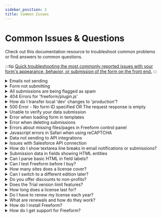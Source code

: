 ```yaml
---
sidebar_position: 2
title: Common Issues
---
```




# Common Issues & Questions

Check out this documentation resource to troubleshoot common problems or find answers to common questions.

:::tip
[Quick troubleshooting the most commonly reported issues with your form's appearance, behavior, or submission of the form on the front end.](./testing/troubleshooting-form-issues.mdx)
:::

<div class="common-issues">

<details>
  <summary>Emails not sending</summary>

  How come email notifications are not sending out when a form is submitted?

  <AnswerCard>
    The most common issue users run into is email notifications not sending out properly. Most commonly, this is due to a syntax error in their notification template, or an email server configuration issue. Here's a checklist to go through and see if any of them might be at play:
    <AnswerChecklist
      items={[
        {
          text: 'Are you 100% certain the email notification is not in a spam folder?',
        },
        {
          text: 'Is the email address correct?',
        },
        {
          text: (
            <span>
              Is the form successfully being submitted? You can verify this by checking for submissions in the Freeform control panel. If you have the <b>Store Submitted Data</b> setting disabled for the form, consider enabling it temporarily to confirm this.
            </span>
          ),
        },
        {
          text: (
            <span>
              Have you checked the Freeform <a href="../../configuration/settings#error-log">Error Log</a> page (<i>Freeform</i> → <i>Settings</i> → <i>Error Log</i>)? The Freeform error log is physically located in the same place as the Craft logs (<code>/storage/logs/freeform.log</code>). If there are no logged errors, the Error Log page will not show any errors, and you will likely not see the Freeform error log file.
            </span>
          ),
        },
        {
          text: (
            <span>
              Are you using <b>SMTP</b> or a service that uses SMTP (like <i>Sendgrid</i>, etc)? If so, please make sure that the email address you have configured in the <b>From Email</b> setting for the email notification exactly matches what you have set in the Craft <b>Email Settings</b> area. If you wish to use the submitters email address as the "From" email, use the <b>Reply-to Email</b> setting instead.
            </span>
          ),
        },
        {
          text: (
            <span>
              Have you assigned an email notification template to the <i>Email</i> field, <i>User Select</i> field, or admin <i>Notify</i> area inside the form builder for the given form? For all types of email notifications, they are assigned to fields or the form itself inside the Property Editor column (right side) in the form builder.
            </span>
          ),
        },
        {
          text: (
            <span>
              If using the <a href="../../templates/queries/form/#dynamicnotification">dynamicNotification parameter</a> at template level, be sure to have the proper syntax and the proper email notification template name (with <code>.html</code> file extension if using HTML file).
            </span>
          ),
        },
        {
          text: (
            <span>
              Verify that your email notification template is using the correct syntax. Using incorrect syntax will result in a silent error and failure of the email notification sending. For all inputs such as <b>Subject</b> and <b>From Name</b>, as well as the <b>Email Body</b> area, the syntax is as follows:
              <ul className="list-disc list-inside ml-4 mt-2">
                <li>
                  All custom Freeform fields are <code>{`{{ fieldName }}`}</code>
                  <ul className="list-disc list-inside ml-4">
                    <li>E.g. <code>{`{{ firstName }}`}</code>, <code>{`{{ email }}`}</code></li>
                    <li>Do not prefix the properties with <code>form.</code>, as that refers to info about the form itself (see below)...</li>
                  </ul>
                </li>
                <li>
                  Anything related to <b>info</b> about the form itself is as follows:
                  <ul className="list-disc list-inside ml-4">
                    <li><code>{`{{ form.name }}`}</code> - the Name of the form</li>
                    <li><code>{`{{ form.handle }}`}</code> - the Handle for the form</li>
                    <li><code>{`{{ form.id }}`}</code> - the ID of the form</li>
                  </ul>
                </li>
              </ul>
            </span>
          ),
        },
        {
          text: (
            <span>
              Verify that the fields you're manually calling (if applicable) actually exist for the form and contain data. For example, if you include a field such as <code>{`{{ fullName }}`}</code> in the <b>From Name</b> input field, but your form uses something like <code>{`{{ firstName }}`}</code> and <code>{`{{ lastName }}`}</code> instead, it will result in a silent error and failure of the email notification sending.
            </span>
          ),
        },
        {
          text: (
            <span>
              If using HTML files for your email notification templates, <a href="../../configuration/settings/#email-templates">verify that your Directory Path setting is correct</a>. This can be a common issue if you're switching between dev/staging/production environments.
            </span>
          ),
        },
        {
          text: (
            <span>
              Have you tried testing this inside the demo templates that come included with Freeform? This will at least help narrow things down to possibly an error in your template code if applicable.
            </span>
          ),
        },
        {
          text: (
            <span>
              Are you sending <b>to</b> and <b>from</b> the same email address or email address domain? For example, sending FROM <i>bob@my-precio.us</i> TO <i>bob@my-precio.us</i>, OR FROM <i>bob@my-precio.us</i> TO <i>larry@my-precio.us</i>. Sometimes the email server has very aggressive spam protection and knows that the email is not actually coming from that email address, and blocks the email altogether.
            </span>
          ),
        },
        {
          text: (
            <span>
              Can you send email with Craft's Email Testing feature? Freeform uses Craft's Email service, so if that doesn't work, then Freeform won't either. To check this, in the Control Panel go to <b>Settings</b> → <b>Email</b>, then scroll down to the bottom of the page and click the <i>Test</i> button. You can read more about <a href="https://craftcms.com/knowledge-base/troubleshooting-email-errors">troubleshooting email errors on Craft's documentation page</a>.
            </span>
          ),
        },
        {
          text: (
            <span>
              To be extra thorough, you can also try sending notifications with Craft's simple <a href="https://github.com/craftcms/contact-form">Contact Form</a> plugin.
            </span>
          ),
        },
        {
          text: (
            <span>
              Are you getting redirected correctly after form submission? Be sure that you don't have any routes or .htaccess rewrites that conflict with the form submission.
            </span>
          ),
        },
      ]}
    />
  </AnswerCard>
</details>
<details>
  <summary>Form not submitting</summary>

  When I submit my form, it errors unexpectedly or doesn't do anything.

  <AnswerCard>
    A common issue customers run into is their forms not submitting
    successfully. There's a variety of reasons this might be. Here's a checklist
    to go through and see if any of them might be at play:
    <AnswerChecklist
      items={[
        {
          text: (
            <span>
              Are you sure the form is not being successfully submitted? You can verify this by checking for submissions in the Freeform control panel. If you have the <b>Store Submitted Data</b> setting disabled for the form, consider enabling it temporarily to confirm this.
            </span>
          ),
        },
        {
          text: (
            <span>
              Have you checked the Freeform <a href="../../configuration/settings/#error-log">Error Log</a> page (<i>Freeform</i> → <i>Settings</i> → <i>Error Log</i>)? The Freeform error log is physically located in the same place as the Craft logs (<code>/storage/logs/freeform.log</code>). If there are no logged errors, the Error Log page will not show any errors, and you will likely not see the Freeform error log file.
            </span>
          ),
        },
        {
          text: (
            <span>
              Have you tried testing this inside the demo templates that come included with Freeform? This will at least help narrow things down to possibly an error in your template code if applicable. If your form doesn't work inside the demo templates, try creating an additional form that is simple (e.g. Name, Email, and Message fields), and try submitting again.
            </span>
          ),
        },
        {
          text: (
            <span>
              Do you have caching on your template and/or site? Heavy caching will prevent the Craft CSRF token and Freeform hash from reloading and stop the form from working. If you need to cache your page/site, you'll need to find a way to manually refresh these for each page load.
            </span>
          ),
        },
        {
          text: (
            <span>
              Do you have a rewrite rule for trailing slashes to be removed for <i>.htaccess</i> or <i>Nginx</i>? Try temporarily removing or disabling that and see if it resolves the issue. If using Nginx, you may want to <a href="https://craftcms.stackexchange.com/a/23872/4496">check out this article</a>.
            </span>
          ),
        },
        {
          text: (
            <span>
              Do you have Javascript enabled for your browser? If you don't, and you're using Freeform's built-in <a href="../../forms/spam-protection/#freeform-javascript-test">Javascript Test</a> feature, it won't submit the form successfully.
            </span>
          ),
        },
        {
          text: (
            <span>
              Is the form part of an entry and/or page that is generated by a <b>disabled</b> Craft entry (URL includes token like <code>?token=ay2ZFhCPSSvNLLjWxV1QnxO823JjHB-z</code>)? Freeform forms will be blocked from working on pages that are disabled this way.
            </span>
          ),
        },
        {
          text: (
            <span>
              Have a look at the <b>Blocked Spam</b> count for your form in the <i>CP</i> → <i>Freeform</i> → **Forms** list. If the count is increasing each time you attempt to submit the form, Freeform's <a href="../../forms/spam-protection/">Spam Protection</a> feature is blocking your submissions.
            </span>
          ),
        },
        {
          text: (
            <span>
              Try disabling the <a href="../../forms/spam-protection/">Spam Honeypot</a> feature ( <i>CP</i> → <i>Freeform</i> → <i>Settings</i> → <i>Spam Settings</i> and set <b>Spam Protection</b> setting to disabled) and test again.
            </span>
          ),
        },
        {
          text: (
            <span>
              Are you getting redirected correctly after form submission? Be sure that you don't have any routes or .htaccess rewrites that conflict with the form submission.
            </span>
          ),
        },
        {
          text: (
            <span>
              To be extra thorough, you can also try submitting Craft's simple <a href="https://github.com/craftcms/contact-form">Contact Form</a> plugin.
            </span>
          ),
        },
      ]}
    />
  </AnswerCard>
</details>
<details>
  <summary>All submissions are being flagged as spam</summary>

  All of my submissions are being flagged or blocked as spam.

  <AnswerCard>
    If all of your form submissions are being blocked as spam or appearing in your Freeform control panel [Spam Folder](../forms/spam-protection.mdx#spam-folder), try going through the following checklist:

    <AnswerChecklist items={[{
        text: (
          <span>
            Have you tried testing this inside the demo templates that come included with Freeform? This will at least help narrow things down to possibly an error in your template code if applicable. If your form doesn't work inside the demo templates, try creating an additional form that is simple (e.g. Name, Email, and Message fields), and try submitting again.
          </span>
        )
      },
      {
        text: (
          <span>
            Do you have caching on your template and/or site? Heavy caching will prevent the Craft CSRF token and Freeform hash from reloading and stop the form from working. If you need to cache your page/site, you'll need to find a way to manually refresh these for each page load.
          </span>
        )
      },
      {
        text: (
          <span>
            Do you have a rewrite rule for trailing slashes to be removed for <i>.htaccess</i> or <i>Nginx</i>? Try temporarily removing or disabling that and see if it resolves the issue. If using Nginx, you may want to <a href="https://craftcms.stackexchange.com/a/23872/4496">check out this article</a>.
          </span>
        )
      }]} />
  </AnswerCard>
</details>
<details>
  <summary>404 Errors for 'freeform/plugin.js'</summary>

  Some fields and other JS in my form are not working correctly. I'm also seeing this error in the browser console: `freeform/plugin.js net::ERR_ABORTED 404 (Not Found)`.

  <details>
    <summary>Freeform 5.3+</summary>
      <AnswerCard>
        It's possible this could be a caching issue. First try clearing your Craft cache and see if that helps.

        :::info
        If you're using Freeform 5.3+, this issue is very unlikely to occur. The _Freeform Script Insert Type_ setting was improved and no longer offers the **Static URLs** option, which was likely to cause this issue in some environments.
        :::
    </AnswerCard>
  </details>
  <details>
    <summary>Freeform 5.0.x to 5.2.x</summary>
    <AnswerCard>
      It's possible this could be a caching issue. First try clearing your Craft cache and see if that helps.

      If the JS in your form is not working and you're seeing an error like `freeform/plugin.js net::ERR_ABORTED 404 (Not Found)` in the browser console, it's almost certainly due to your site having server rules you have applied to JS and CSS files to see if they are actual files. The default for Freeform is to load its scripts as **Static URLs**, which becomes a problem in this case. To resolve this issue, you can switch the _Freeform Script Insert Type_ setting (_Craft CP → Freeform → Settings → Form Behavior_) to **As Files** instead.

      - **As Static URLs**<Badge type="recommended" text="Recommended" /> offers built-in browser caching and a static endpoint that delivers the latest Freeform scripts, but are not physical files and therefore cannot have server rules applied.
      - **As Files** (recommended if having issues with _Static URLs_) are actual physical files generated inside of the `cpresources` folder by Craft's asset manager with no caching.
      - **Inline** will add the scripts as inline scripts and may be useful as a workaround if the other 2 options are not working. This doesn't allow for caching, and pollutes the source code.

      :::info
      If you're experiencing this issue only in one environment (like production), it's perfectly safe to just set all environments to use **As Files** without issue.
      :::

      <Photo
        img={require('@site/static/img/craft/freeform/v5/guides/common-issues_plugin-js-400.png')}
        alt="404 Errors for freeform/plugin.js"
      />
    </AnswerCard>
  </details>
</details>
<details>
  <summary>How do I transfer local 'dev' changes to 'production'?</summary>

  I have a made a number of updates and changes to my Freeform setup on my local dev environment. I'd like to move that over to the staging/production environments. Is this possible?

  <AnswerCard>
    The best way to go about this is using Freeform 5's new [Import / Export](../forms/import-export.mdx) feature. It allows you to granularly import and export partial or entire Freeform setups from one site or environment to another. This could be used for performing site updates across environments and syncing changes in Freeform, or as a boilerplate for new sites.
    
    <details>
      <summary>Further reading...</summary>
      
      If you're wondering if you can manually carry over changes/additions in the database to forms, fields, submissions, etc from one environment to another, this is not currently possible. The issue is that Freeform submissions are technically Craft elements and therefore, things are intertwined within the Craft `elements` and `elements_sites` database tables. Freeform forms are stored as JSON in the `freeform_forms` and various other `freeform_forms_*` database tables, but the fields within are also attached to the `freeform_submissions_*` database tables, complicating it further.
      
      Additionally, if form data and layouts were stored inside Craft's _project config_, it would mean that forms could not be created and edited on sites that use the `allowAdminChanges` setting in Craft. This might work for some customers, but definitely not everyone. This is why we built the new [Import / Export](../forms/import-export.mdx) feature as mentioned above.
    </details>
  </AnswerCard>
</details>
<details>
  <summary>500 Error - No form ID specified OR The request response is empty</summary>

  When trying to save my form in the form builder, I get a `No form ID specified` OR `The request response is empty` error.

  <AnswerCard>
    If you're seeing either of these errors or something similar when trying to save your form in the CP form builder or submit the form in front end template, it's very likely related to your site having a rewrite rule for trailing slashes to be added or removed for _.htaccess_ or _Nginx_. Try temporarily removing or disabling that and see if it resolves the issue. If using Nginx, you may want to [check out this article](https://craftcms.stackexchange.com/a/23872/4496).

    The easiest way around this might be to just try excluding the `admin` directory from the rewrite:

    ##### _.htaccess_

    ```nginx {5-6}
    # Append a trailing slash
    RewriteCond %{REQUEST_FILENAME} !-f
    RewriteCond %{REQUEST_FILENAME} !-d
    RewriteCond %{REQUEST_URI} !/$
    # Exclude Admin directory
    RewriteCond %{REQUEST_URI} !^/admin/
    RewriteRule . %{REQUEST_URI}/ [R=301,L]
    ```

    ##### _Nginx_

    ```nginx
    # Redirect URLs with trailing slash, exclude Admin directory
    rewrite ^/(?!admin)(.*)/$ /$1 permanent;
    ```

    Also be sure that you don't have any agressive security settings enabled on your server such as **ModSecurity** / **SQL injection detection**.
  </AnswerCard>
</details>
<details>
  <summary>Unable to verify your data submission</summary>

  When submitting my forms, I am getting an `Unable to verify your data submission` error.

  <AnswerCard>
    This is almost always because Craft's CSRF token is invalid or expired. The most common causes of this are:

    - **Form/template/website is cached** - if using cache, please see the [Caching Forms](../guides/templating/caching-forms.mdx) documentation guide to see how you will need to manually refresh the Craft CSRF token.
    - **Browser left open too long** - if the user leaves the page open for a while and revisits later, or spends too much time to complete the form (2-3 hours), the Craft CSRF token will expire. This is a limitation of the current PHP Session limit setting for your server. You may be able to extend it for a greater length of time if you contact your webhost/web admin, however.
    - **Loading Freeform onto a different website/domain** - this should work by default, but if you have the `sameSiteCookieValue` [Craft config](https://craftcms.com/docs/5.x/reference/config/general.html#samesitecookievalue) setting set to `strict` or `lax`, it may cause an issue. You'll need to remove the setting line or set it to `null` in order for it to work correctly.
  </AnswerCard>
</details>
<details>
  <summary>Error when loading form in templates</summary>

  I am getting an error when trying to load a form in my template. It looks like this:

  > Solspace\Freeform\Library\Exceptions\FreeformException: Form template 'some-template.html' not found in /PATH/freeform/src/Services/FormsService.php:343

  <AnswerCard>
    This is very likely because you assigned a custom **Formatting Template** to your form, and then at some point did one of the following:

    - Renamed the formatting template file.
    - Deleted the formatting template file.
    - Specified an incorrect Formatting Template directory path in your settings.
    - Switched environments and the Formatting Template directory path setting is incorrect.

    To correct this issue, ensure that:

    <AnswerChecklist
      items={[
        {
          text: 'The path to your Formatting Templates directory path is correct.',
        },
        {
          text: 'The formatting template the form was assigned (at some point) exists.',
        },
      ]}
    />
    <Admonition type="info">
      If you want to change the name of the formatting template file while it is already in use for form(s), you should:

      1. Assign the form(s) a different formatting template
      2. Rename the original formatting template file (when no forms are using it)
      3. Reassign the newly renamed formatting template to the form(s) it should belong to.
    </Admonition>
  </AnswerCard>
</details>
<details>
  <summary>Error when deleting submissions</summary>

  I am getting an error like `Class 'Freeform_Submission' not found` while trying to delete submissions in the control panel.

  <AnswerCard>
  This is very likely due to a migration from Freeform for _Craft 2_ missing this part on old submissions. This will need to be resolved manually by updating all instances of `Freeform_Submission` (Craft 2 style) in the **type** column of your Craft **elements** database to `Solspace\Freeform\Elements\Submission` (Craft 3+ style). Be sure to back up your database first.
  </AnswerCard>
</details>
<details>
  <summary>Errors about missing files/pages in Freeform control panel</summary>

  I'm seeing an error in the Freeform control panel area saying that a file or page doesn't exist / is missing, (e.g. when attempting to create a new email notification template, etc).

  <AnswerCard>
    This is usually a result of the file actually being missing on the site, or being blocked for some reason. Make sure that your server, site, or FTP client is not ignoring or excluding certain files and/or directories for any reason (e.g. an **.htaccess** rewrite rule that manipulates URL's can interfere with Freeform's POST to `/save` by redirecting it to `/save/`, etc). In all known cases of this, the aforementioned solutions always resolved the issue. Also be sure that you don't have any agressive security settings enabled on your server such as **ModSecurity** / **SQL injection detection**.
  </AnswerCard>
</details>
<details>
  <summary>Javascript errors in Safari when using reCAPTCHA</summary>

  I'm seeing JS errors that say `"The source list for Content Security Policy directive 'script-src' contains an invalid source: "strict-dynamic". It will be ignored.` on forms using reCAPTCHA in Safari.

  <AnswerCard>
  This is out of our control as it is a [known issue with Google and Safari](https://github.com/google/google-api-javascript-client/issues/397). It technically does not interfere with the form functioning correctly, but they are choosing not to address the issue for some reason.
  </AnswerCard>
</details>
<details>
  <summary>Data not sending to API integrations</summary>

  My submission data is not being sent to the API integration I have selected and mapped out.

  <AnswerCard>
    The most common reason why data doesn't get sent to an API integration is because of a field mapping error, whether it's a required field on the API integration side that isn't being fulfilled on the Freeform submission, or the data formatting not matching expectations, etc. Try going through the following checklist:

    <AnswerChecklist items={[  {
      text: (
        <span>
          Have you checked the Freeform <a href="../../configuration/settings/#error-log">Error Log</a> page (<i>Freeform</i> → <i>Settings</i> → <i>Error Log</i>)? The Freeform error log is physically located in the same place as the Craft logs (<code>/storage/logs/freeform.log</code>). If there are no logged errors, the Error Log page will not show any errors, and you will likely not see the Freeform error log file.
        </span>
      )
    },
    {
      text: (
        <span>
          Have you tried testing this inside the demo templates that come included with Freeform? This will at least help narrow things down to possibly an error in your template code if applicable. If your form doesn't work inside the demo templates, try creating an additional form that is simple (e.g. Name, Email, and Message fields), and try submitting again.
        </span>
      )
    },
    {
      text: (
        <span>
          Is the field type / data formatting supported in the API integration? Not all field types are supported for each integration. This is usually noted near the top of the page of each API integration setup documentation page.
        </span>
      )
    }]} />
  </AnswerCard>
</details>
<details>
  <summary>Issues with Salesforce API connection</summary>

  I am seeing errors displayed or logged in the Freeform error log for my Salesforce integration.

  <AnswerCard>
    One reason is that Salesforce usually disables the API access entirely with their Trial version. If you're using the Trial version, you will need to contact Salesforce support to manually enable it for you.

    If you're seeing any errors as follows:

    > Client error response [status code] 400 [reason phrase] Bad Request [url] https://login.salesforce.com/services/oauth2/token'

    - This is because Salesforce runs differently when in Sandbox mode, so be sure to enable the **Sandbox Mode** option inside the CRM integration setting in the Freeform control panel.

    > No 'refresh_token' present in auth response for SalesforceLead. Enable offline-access for your app.

    - Make sure that the **Perform requests on your behalf at any time (refresh_token, offline_access)** setting is added to the **Selected OAuth Scopes** field for your app in Salesforce.

  </AnswerCard>
</details>
<details>
  <summary>How do I show textarea line breaks in email notifications or submissions?</summary>

  <AnswerCard>
    Textarea data is stored in the database as newlines, which obviously don't parse as line breaks when trying to display in email notifications or on front end with Submissions object. To make this happen, use the `nl2br` Twig filter:

    ```twig
    {{ myFieldHandle|nl2br }}
    ```
  </AnswerCard>
</details>
<details>
  <summary>Submission data in fields showing HTML entities</summary>

  When rendering submission data in email notifications or the front end, several characters such as `'` are parsing as `&#39;`, e.g. `You&#39;re a wizard Harry!`.

  <AnswerCard>
    In rare circumstances, some customers have reported this issue happening. A solution for this would be adding the `|raw` filter to the field property, or wrapping `{% autoescape false %}` around it:

    ```twig
    {{ message.value|raw }}
    ```

    OR

    ```twig
    {% autoescape false %}
      {{ message.value }}​
    {% endautoescape %}
    ```
  </AnswerCard>
</details>
<details>
  <summary>Can I parse basic HTML in field labels?</summary>
  <AnswerCard>
    If you like, you can enter basic HTML into field labels and option labels while inside the form builder. This is especially handy if you want to add emphasis to an option or add a link to an option (e.g. link a checkbox label for Terms & Conditions page).

    The demo and sample templates will likely handle the HTML in the form rendering automatically, but in cases where it doesn't, you may need to apply the `raw` Twig filter:

    Getting HTML (`b`, `i`, etc) to parse for field option labels:

    ```twig {7}
    {{ field.renderLabel() }}

    {% for option in field.options %}
      <div class="checkbox">
        <label>
          <input type="checkbox" name="{{ field.handle }}[]" value="{{ option.value }}" {{ option.value in field.value ? "checked" : "" }} />
          {{ option.label|raw }}
        </label>
      </div>
    {% endfor %}
    ```
  </AnswerCard>
</details>
<details>
  <summary>Can I test Freeform before I buy?</summary>
  <AnswerCard>
    Yes! You can use Freeform on any private domain name for as long as you need, just like with Craft. Whether it's on your local dev server or a staging site, you're good to go. You only have to buy a license when you're ready to launch your site live, just like with Craft.
  </AnswerCard>
</details>
<details>
  <summary>How many sites does a license cover?</summary>
  <AnswerCard>
    You only need to buy a Freeform license for each Craft license you have. So, if you're running a Craft multi-site on one install, you just need one license. It's just like Craft! There's no need to get separate licenses for other environments of the same site, like development or staging.
  </AnswerCard>
</details>
<details>
  <summary>Can I switch to a different edition later?</summary>
  <AnswerCard>
    Yes! You can switch to the _Lite_ or _Pro_ editions at any time! You just pay the difference in price. For example, if you're using the _Lite_ edition and wish to switch to _Pro_, you will just pay $50. You don't need to reinstall anything and you won't lose any of your data.

    Check out the [Changing Editions](../setup/installing-updating.mdx#changing-editions) guide for more information!
  </AnswerCard>
</details>
<details>
  <summary>Do you offer discounts to non-profits?</summary>
  <AnswerCard>
    Yes! We offer a discount to non-profits for 20% off the regular price upon proof of non-profit status. Please [contact us](https://support.solspace.com/) for more information about this.
  </AnswerCard>
</details>
<details>
  <summary>Does the Trial version limit features?</summary>
  <AnswerCard>
    The trial versions of Solspace software are fully functional and not limited in any way. However, if you try to use a trial version on a production site, Craft will display a red banner at the top of your control panel, prompting you to purchase a license.

    More information about [Craft's license enforcement](https://craftcms.com/knowledge-base/how-craft-license-enforcement-works).
  </AnswerCard>
</details>
<details>
  <summary>How long does a license last for?</summary>
  <AnswerCard>
    A single license provides one year of updates and support. After this period, you can continue using the plugin but will no longer receive updates or support. To maintain access to updates and support, you will need to renew your license each year at a discounted rate.
  </AnswerCard>
</details>
<details>
  <summary>Do I have to renew my license each year?</summary>
  <AnswerCard>
    You can renew your license after the initial one-year support period has ended. Your plugin will continue to work properly in the meantime. If you prefer, you can wait until the following year to renew and receive the latest updates.
    
    However, we don't recommend avoiding updates altogether, as you would miss out on new features and important fixes.
  </AnswerCard>
</details>
<details>
  <summary>What are renewals and how do they work?</summary>
  <AnswerCard>
    Renewals help you keep your plugin updated and access technical support. However, they are entirely optional.
    
    For example, if you purchase the _Lite_ edition of Freeform for $99, the renewal price after one year is $49. Your initial purchase of $99 includes support and updates for one year. When it's time to renew, you can extend your updates and support for another year at the renewal price of just $49, rather than paying the full amount of $99 again.
  </AnswerCard>
</details>
<details>
  <summary>How do I install Freeform?</summary>
  <AnswerCard>
    Installing Freeform is done just like any other plugin for Craft, similar to how you would install Craft itself. Please refer to the [Installation guide](../setup/installing-updating.mdx) in the documentation.
  </AnswerCard>
</details>
<details>
  <summary>How do I get support for Freeform?</summary>
  <AnswerCard>
    We provide free support for Freeform. If you have any questions or encounter issues, you can [create an issue on GitHub](https://github.com/solspace/craft-freeform/issues/new/choose) or [send us a private support ticket](https://support.solspace.com/). We're here to help!
  </AnswerCard>
</details>

</div>
